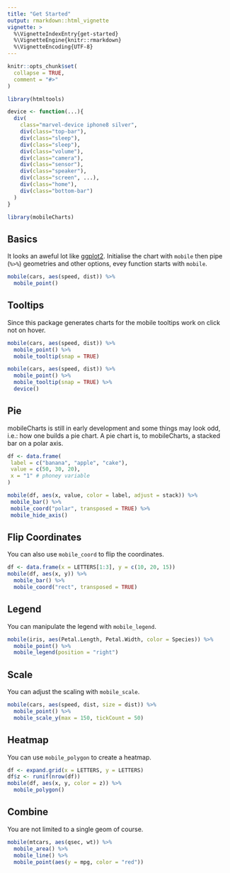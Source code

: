 ```yaml
---
title: "Get Started"
output: rmarkdown::html_vignette
vignette: >
  %\VignetteIndexEntry{get-started}
  %\VignetteEngine{knitr::rmarkdown}
  %\VignetteEncoding{UTF-8}
---
```


```r
knitr::opts_chunk$set(
  collapse = TRUE,
  comment = "#>"
)

library(htmltools)

device <- function(...){
  div(
    class="marvel-device iphone8 silver",
    div(class="top-bar"),
    div(class="sleep"),
    div(class="sleep"),
    div(class="volume"),
    div(class="camera"),
    div(class="sensor"),
    div(class="speaker"),
    div(class="screen", ...),
    div(class="home"),
    div(class="bottom-bar")
  )
}
```

```r
library(mobileCharts)
```

## Basics

It looks an aweful lot like [ggplot2](https://ggplot2.tidyverse.org/). Initialise the chart with `mobile` then pipe (`%>%`) geometries and other options, evey function starts with `mobile`.

```r
mobile(cars, aes(speed, dist)) %>% 
  mobile_point()
```

## Tooltips

Since this package generates charts for the mobile tooltips work on click not on hover.


```r
mobile(cars, aes(speed, dist)) %>% 
  mobile_point() %>% 
  mobile_tooltip(snap = TRUE)
```

```r
mobile(cars, aes(speed, dist)) %>% 
  mobile_point() %>% 
  mobile_tooltip(snap = TRUE) %>% 
  device()
```

## Pie

mobileCharts is still in early development and some things may look odd, i.e.: how one builds a pie chart. A pie chart is, to mobileCharts, a stacked bar on a polar axis.

```r
df <- data.frame(
 label = c("banana", "apple", "cake"),
 value = c(50, 30, 20),
 x = "1" # phoney variable
)

mobile(df, aes(x, value, color = label, adjust = stack)) %>% 
 mobile_bar() %>% 
 mobile_coord("polar", transposed = TRUE) %>% 
 mobile_hide_axis()
```

## Flip Coordinates

You can also use `mobile_coord` to flip the coordinates.

```r
df <- data.frame(x = LETTERS[1:3], y = c(10, 20, 15))
mobile(df, aes(x, y)) %>% 
  mobile_bar() %>% 
  mobile_coord("rect", transposed = TRUE)
```

## Legend

You can manipulate the legend with `mobile_legend`.

```r
mobile(iris, aes(Petal.Length, Petal.Width, color = Species)) %>% 
  mobile_point() %>% 
  mobile_legend(position = "right")
```

## Scale

You can adjust the scaling with `mobile_scale`.

```r
mobile(cars, aes(speed, dist, size = dist)) %>% 
  mobile_point() %>% 
  mobile_scale_y(max = 150, tickCount = 50)
```

## Heatmap

You can use `mobile_polygon` to create a heatmap.

```r
df <- expand.grid(x = LETTERS, y = LETTERS)
df$z <- runif(nrow(df))
mobile(df, aes(x, y, color = z)) %>% 
  mobile_polygon()
```

## Combine

You are not limited to a single geom of course.

```r
mobile(mtcars, aes(qsec, wt)) %>% 
  mobile_area() %>% 
  mobile_line() %>% 
  mobile_point(aes(y = mpg, color = "red"))
```
